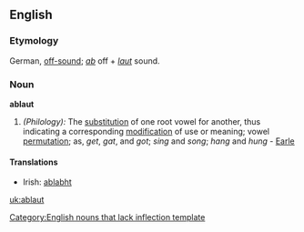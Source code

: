==English==

===Etymology===
German, [[off-sound]]; ''[[ab]]'' off + ''[[laut]]'' sound.

===Noun===
'''ablaut'''

# ''(Philology):'' The [[substitution]] of one root vowel for another, thus indicating a corresponding [[modification]] of use or meaning; vowel [[permutation]]; as, ''get'', ''gat'', and ''got''; ''sing'' and ''song''; ''hang'' and ''hung'' - [[Earle]]

====Translations====
*Irish: [[ablabht]]

[[Category:English nouns that lack inflection template]]

[[uk:ablaut]]